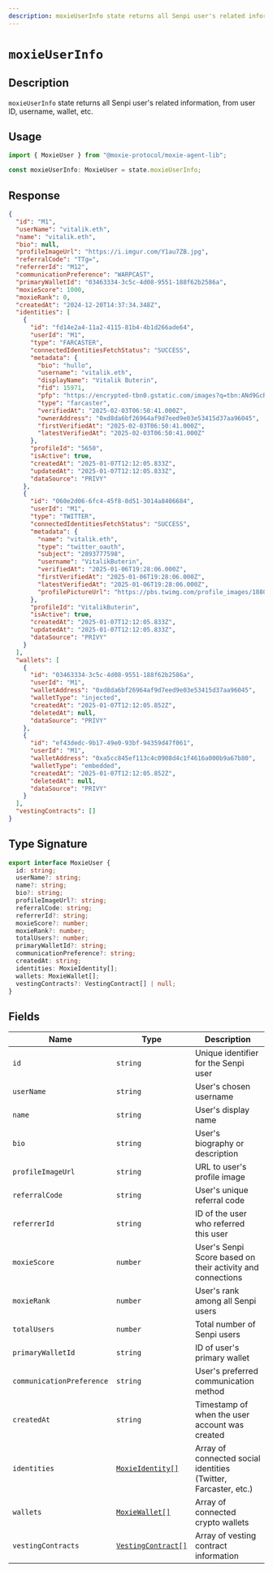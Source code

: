 ```yaml
---
description: moxieUserInfo state returns all Senpi user's related information, from user ID, username, wallet, etc.
---
```


# `moxieUserInfo`

## Description

`moxieUserInfo` state returns all Senpi user's related information, from user ID, username, wallet, etc.

## Usage

```ts
import { MoxieUser } from "@moxie-protocol/moxie-agent-lib";

const moxieUserInfo: MoxieUser = state.moxieUserInfo;
```

## Response

```json
{
  "id": "M1",
  "userName": "vitalik.eth",
  "name": "vitalik.eth",
  "bio": null,
  "profileImageUrl": "https://i.imgur.com/Y1au7ZB.jpg",
  "referralCode": "TTg=",
  "referrerId": "M12",
  "communicationPreference": "WARPCAST",
  "primaryWalletId": "03463334-3c5c-4d08-9551-188f62b2586a",
  "moxieScore": 1000,
  "moxieRank": 0,
  "createdAt": "2024-12-20T14:37:34.348Z",
  "identities": [
    {
      "id": "fd14e2a4-11a2-4115-81b4-4b1d266ade64",
      "userId": "M1",
      "type": "FARCASTER",
      "connectedIdentitiesFetchStatus": "SUCCESS",
      "metadata": {
        "bio": "hullo",
        "username": "vitalik.eth",
        "displayName": "Vitalik Buterin",
        "fid": 15971,
        "pfp": "https://encrypted-tbn0.gstatic.com/images?q=tbn:ANd9GcRfC2vsceENh7G_Q-hg6Ju6YwVYqn6f_VXsMA&s",
        "type": "farcaster",
        "verifiedAt": "2025-02-03T06:50:41.000Z",
        "ownerAddress": "0xd8da6bf26964af9d7eed9e03e53415d37aa96045",
        "firstVerifiedAt": "2025-02-03T06:50:41.000Z",
        "latestVerifiedAt": "2025-02-03T06:50:41.000Z"
      },
      "profileId": "5650",
      "isActive": true,
      "createdAt": "2025-01-07T12:12:05.833Z",
      "updatedAt": "2025-01-07T12:12:05.833Z",
      "dataSource": "PRIVY"
    },
    {
      "id": "060e2d06-6fc4-45f8-8d51-3014a8406684",
      "userId": "M1",
      "type": "TWITTER",
      "connectedIdentitiesFetchStatus": "SUCCESS",
      "metadata": {
        "name": "vitalik.eth",
        "type": "twitter_oauth",
        "subject": "2893777598",
        "username": "VitalikButerin",
        "verifiedAt": "2025-01-06T19:28:06.000Z",
        "firstVerifiedAt": "2025-01-06T19:28:06.000Z",
        "latestVerifiedAt": "2025-01-06T19:28:06.000Z",
        "profilePictureUrl": "https://pbs.twimg.com/profile_images/1880759276169224192/rXpjZO0A_400x400.jpg"
      },
      "profileId": "VitalikButerin",
      "isActive": true,
      "createdAt": "2025-01-07T12:12:05.833Z",
      "updatedAt": "2025-01-07T12:12:05.833Z",
      "dataSource": "PRIVY"
    }
  ],
  "wallets": [
    {
      "id": "03463334-3c5c-4d08-9551-188f62b2586a",
      "userId": "M1",
      "walletAddress": "0xd8da6bf26964af9d7eed9e03e53415d37aa96045",
      "walletType": "injected",
      "createdAt": "2025-01-07T12:12:05.852Z",
      "deletedAt": null,
      "dataSource": "PRIVY"
    },
    {
      "id": "ef43dedc-9b17-49e0-93bf-94359d47f061",
      "userId": "M1",
      "walletAddress": "0xa5cc845ef113c4c0908d4c1f4616a000b9a67b80",
      "walletType": "embedded",
      "createdAt": "2025-01-07T12:12:05.852Z",
      "deletedAt": null,
      "dataSource": "PRIVY"
    }
  ],
  "vestingContracts": []
}
```

## Type Signature

```ts
export interface MoxieUser {
  id: string;
  userName?: string;
  name?: string;
  bio?: string;
  profileImageUrl?: string;
  referralCode: string;
  referrerId?: string;
  moxieScore?: number;
  moxieRank?: number;
  totalUsers?: number;
  primaryWalletId?: string;
  communicationPreference?: string;
  createdAt: string;
  identities: MoxieIdentity[];
  wallets: MoxieWallet[];
  vestingContracts?: VestingContract[] | null;
}
```

## Fields

| Name                      | Type                                                 | Description                                                     |
| ------------------------- | ---------------------------------------------------- | --------------------------------------------------------------- |
| `id`                      | `string`                                             | Unique identifier for the Senpi user                            |
| `userName`                | `string`                                             | User's chosen username                                          |
| `name`                    | `string`                                             | User's display name                                             |
| `bio`                     | `string`                                             | User's biography or description                                 |
| `profileImageUrl`         | `string`                                             | URL to user's profile image                                     |
| `referralCode`            | `string`                                             | User's unique referral code                                     |
| `referrerId`              | `string`                                             | ID of the user who referred this user                           |
| `moxieScore`              | `number`                                             | User's Senpi Score based on their activity and connections      |
| `moxieRank`               | `number`                                             | User's rank among all Senpi users                               |
| `totalUsers`              | `number`                                             | Total number of Senpi users                                     |
| `primaryWalletId`         | `string`                                             | ID of user's primary wallet                                     |
| `communicationPreference` | `string`                                             | User's preferred communication method                           |
| `createdAt`               | `string`                                             | Timestamp of when the user account was created                  |
| `identities`              | [`MoxieIdentity[]`](../types/moxieidentity.mdx)      | Array of connected social identities (Twitter, Farcaster, etc.) |
| `wallets`                 | [`MoxieWallet[]`](../types/moxiewallet.mdx)          | Array of connected crypto wallets                               |
| `vestingContracts`        | [`VestingContract[]`](../types/vestingcontracts.mdx) | Array of vesting contract information                           |
